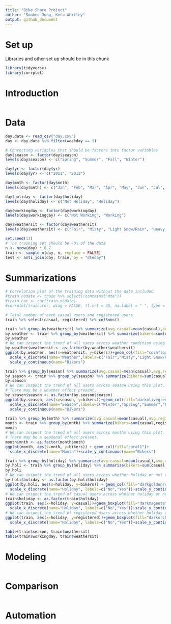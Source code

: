 ```yaml
---
title: "Bike Share Project"
author: "Soohee Jung, Kera Whitley"
output: github_document
---
```


# Set up
Libraries and other set up should be in this chunk
```r
library(tidyverse)
library(corrplot)
```

# Introduction
```r

```

# Data
```r
day.data <- read_csv("day.csv")
day <- day.data %>% filter(weekday == 1)

# Converting variables that should be factors into factor variables
day$season <- factor(day$season)
levels(day$season) <- c("Spring", "Summer", "Fall", "Winter")

day$yr <- factor(day$yr)
levels(day$yr) <- c("2011", "2012")

day$mnth <- factor(day$mnth)
levels(day$mnth) <- c("Jan", "Feb", "Mar", "Apr", "May", "Jun", "Jul", "Aug", "Sep", "oct", "Nov", "Dec")

day$holiday <- factor(day$holiday)
levels(day$holiday) <- c("Not Holiday", "Holiday")

day$workingday <- factor(day$workingday)
levels(day$workingday) <- c("Not Working", "Working")

day$weathersit <- factor(day$weathersit)
levels(day$weathersit) <- c("Fair", "Misty", "Light Snow/Rain", "Heavy Rain/Ice/Snow")

set.seed(13)
# The training set should be 70% of the data
n <- nrow(day) * 0.7
train <- sample_n(day, n, replace = FALSE)
test <- anti_join(day, train, by = "dteday")

```

# Summarizations
```r
# Correlation plot of the training data without the date included
#train.nodate <- train %>% select(!contains("dte"))
#train.cor <- cor(train.nodate)
#corrplot(train.cor, diag = FALSE, tl.srt = 45, na.label = " ", type = "lower")

# Total number of each casual users and registered users 
train %>% select(casual, registered) %>% colSums()

train %>% group_by(weathersit) %>% summarize(avg.casual=mean(casual),avg.registered=mean(registered))
by.weather <- train %>% group_by(weathersit) %>% summarize(bikers=sum(casual,registered))
by.weather
# We can inspect the trend of all users across weather condition using this plot.
by.weather$weathersit <- as.factor(by.weather$weathersit)
ggplot(by.weather, aes(x=weathersit, y=bikers))+geom_col(fill="cornflowerblue", width = 0.8)+
  scale_x_discrete(name="Weather",labels=c("Fair","Misty","Light Snow/Rain"))+
  scale_y_continuous(name="Bikers")

train %>% group_by(season) %>% summarize(avg.casual=mean(casual),avg.registered=mean(registered))
by.season <- train %>% group_by(season) %>% summarize(bikers=sum(casual,registered))
by.season
# We can inspect the trend of all users across season using this plot.
# There may be a weather effect present.
by.season$season <- as.factor(by.season$season)
ggplot(by.season, aes(x=season, y=bikers))+geom_col(fill="darkolivegreen4")+
  scale_x_discrete(name="Season",labels=c("Winter","Spring","Summer","Fall"))+
  scale_y_continuous(name="Bikers")

train %>% group_by(mnth) %>% summarize(avg.casual=mean(casual),avg.registered=mean(registered))
month <- train %>% group_by(mnth) %>% summarize(bikers=sum(casual,registered))
month
# We can inspect the trend of all users across months using this plot.
# There may be a seasonal effect present.
month$mnth <- as.factor(month$mnth)
ggplot(month, aes(x=mnth, y=bikers)) + geom_col(fill="coral1")+
  scale_x_discrete(name="Month")+scale_y_continuous(name="Bikers")

train %>% group_by(holiday) %>% summarize(avg.casual=mean(casual),avg.registered=mean(registered))
by.holi <- train %>% group_by(holiday) %>% summarize(bikers=sum(casual,registered))
by.holi
# We can inspect the trend of all users across whether holiday or not using this plot.
by.holi$holiday <- as.factor(by.holi$holiday)
ggplot(by.holi, aes(x=holiday, y=bikers)) + geom_col(fill="darkgoldenrod1", width = 0.7)+
  scale_x_discrete(name="Holiday", labels=c("No","Yes"))+scale_y_continuous(name="Bikers")
# We can inspect the trend of casual users across whether holiday or not using this plot.
train$holiday <- as.factor(train$holiday)
ggplot(train, aes(x=holiday, y=casual))+geom_boxplot(fill="darkmagenta")+
  scale_x_discrete(name="Holiday", labels=c("No","Yes"))+scale_y_continuous(name="Casual Users")
# We can inspect the trend of registered users across whether holiday or not using this plot.
ggplot(train, aes(x=holiday, y=registered))+geom_boxplot(fill="darkorchid")+
  scale_x_discrete(name="Holiday", labels=c("No","Yes"))+scale_y_continuous(name="Registered Users")

table(train$season, train$weathersit)
table(train$workingday, train$weathersit)
```

# Modeling
```r

```

# Comparison
```r

```

# Automation
```r

```

